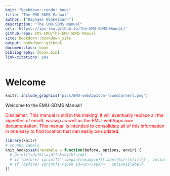 ```yaml
--- 
knit: "bookdown::render_book"
title: "The EMU-SDMS Manual"
author: ["Raphael Winkelmann"]
description: "The EMU-SDMS Manual"
url: 'https\://ips-lmu.github.io/The-EMU-SDMS-Manual/'
github-repo: IPS-LMU/The-EMU-SDMS-Manual
site: bookdown::bookdown_site
output: bookdown::gitbook
documentclass: book
bibliography: [book.bib]
link-citations: yes
---
```


# Welcome {-}


```r
knitr::include_graphics("pics/EMU-webAppIcon-roundCorners.png")
```

Welcome to the EMU-SDMS Manual! 

<span style="color:red"> Disclaimer: This manual is still in the making! It will eventually replace all the vignettes of emuR, wrassp as well as the EMU-webApps own documentation. This manual is intended to consolidate all of this information in one easy to find location that can easily be updated.</span>


```r
library(knitr)
# chunks labels
knit_hooks$set(rexample = function(before, options, envir) {
  # print("sdjfklsajdflaksdjfklsjdkl-----")
  # if (before) sprintf('\\begin{rexample}\\label{%s}\\hfill{}', options$label) else '\\end{rexample}'
  # if (before) sprintf('<span id=%s></span>', options$label)
})
```
